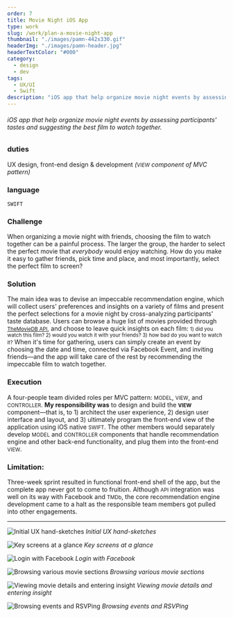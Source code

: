 ```yaml
---
order: 7
title: Movie Night iOS App
type: work
slug: /work/plan-a-movie-night-app
thumbnail: "./images/pamn-442x330.gif"
headerImg: "./images/pamn-header.jpg"
headerTextColor: "#000"
category:
  - design
  - dev
tags:
  - UX/UI
  - Swift
description: "iOS app that help organize movie night events by assessing participants' tastes and suggesting the best film to watch together."
---
```



###### iOS app that help organize movie night events by assessing participants' tastes and suggesting the best film to watch together.

<section class="portfolioDetail">

### duties

UX design, front-end design &amp; development _(<small>VIEW</small> component of MVC pattern)_

</section>

<section class="portfolioDetail">

### language

`SWIFT`

</section>

<section class="portfolioDetail">

### Challenge

When organizing a movie night with friends, choosing the film to watch together can be a painful process. The larger the group, the harder to select the perfect movie that _everybody_ would enjoy watching. How do you make it easy to gather friends, pick time and place, and most importantly, select the perfect film to screen?

</section>

<section class="portfolioDetail">

### Solution

The main idea was to devise an impeccable recommendation engine, which will collect users' preferences and insights on a variety of films and present the perfect selections for a movie night by cross-analyzing participants' taste database. Users can browse a huge list of movies provided through <small>[TheMovieDB API](https://www.themoviedb.org/)</small>, and choose to leave quick insights on each film: <span><small>1) did you watch this film? 2) would you watch it with your friends? 3) how bad do you want to watch it?</small></span> When it's time for gathering, users can simply create an event by choosing the date and time, connected via Facebook Event, and inviting friends&mdash;and the app will take care of the rest by recommending the impeccable film to watch together.

</section>

<section class="portfolioDetail">

### Execution

A four-people team divided roles per MVC pattern: <small>MODEL</small>, <small>VIEW</small>, and <small>CONTROLLER</small>. **My responsibility was** to design and build the <small>**VIEW**</small> component&mdash;that is, to 1) architect the user experience, 2) design user interface and layout, and 3) ultimately program the front-end view of the application using iOS native <small>SWIFT</small>. The other members would separately develop <small>MODEL</small> and <small>CONTROLLER</small> components that handle recommendation engine and other back-end functionality, and plug them into the front-end <small>VIEW</small>.

</section>

<section class="portfolioDetail">

### Limitation:

Three-week sprint resulted in functional front-end shell of the app, but the complete app never got to come to fruition. Although <small>API</small> integration was well on its way with Facebook and <small>TMDb</small>, the core recommendation engine development came to a halt as the responsible team members got pulled into other engagements.

</section>

<ButtonContainer>
  <SimpleButton
    cta="Download initial UX draft"
    link="testlink"
    color="var(--yellow500)"
  />
  <SimpleButton
    cta="View GitHub Repo"
    link="https://github.com/baadaa/plan-a-movie-night"
    color="var(--green500)"
  />
</ButtonContainer>

---

![Initial UX hand-sketches](./images/pamn_sketch.jpg)
_Initial UX hand-sketches_

![Key screens at a glance](./images/pamn-keyscreens.jpg)
_Key screens at a glance_

<div class="small-gif img-border">

![Login with Facebook](./images/pamn-auth.gif)
_Login with Facebook_

![Browsing various movie sections](./images/pamn-movie-sections.gif)
_Browsing various movie sections_

![Viewing movie details and entering insight](./images/pamn-movie-details.gif)
_Viewing movie details and entering insight_

![Browsing events and RSVPing](./images/pamn-rsvp.gif)
_Browsing events and RSVPing_

</div>
